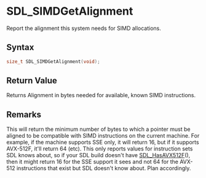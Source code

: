 = SDL_SIMDGetAlignment =

Report the alignment this system needs for SIMD allocations.

== Syntax ==

<syntaxhighlight lang='c'>
size_t SDL_SIMDGetAlignment(void);
</syntaxhighlight>

== Return Value ==

Returns Alignment in bytes needed for available, known SIMD instructions.

== Remarks ==

This will return the minimum number of bytes to which a pointer must be
aligned to be compatible with SIMD instructions on the current machine. For
example, if the machine supports SSE only, it will return 16, but if it
supports AVX-512F, it'll return 64 (etc). This only reports values for
instruction sets SDL knows about, so if your SDL build doesn't have
[[SDL_HasAVX512F]](), then it might return 16 for the SSE support it sees
and not 64 for the AVX-512 instructions that exist but SDL doesn't know
about. Plan accordingly.


